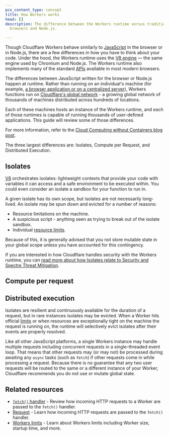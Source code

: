 ```yaml
---
pcx_content_type: concept
title: How Workers works
head: []
description: The difference between the Workers runtime versus traditional
  browsers and Node.js.

---
```



Though Cloudflare Workers behave similarly to [JavaScript](https://www.cloudflare.com/learning/serverless/serverless-javascript/) in the browser or in Node.js, there are a few differences in how you have to think about your code. Under the hood, the Workers runtime uses the [V8 engine](https://www.cloudflare.com/learning/serverless/glossary/what-is-chrome-v8/) — the same engine used by Chromium and Node.js. The Workers runtime also implements many of the standard [APIs](/workers/runtime-apis/) available in most modern browsers.

The differences between JavaScript written for the browser or Node.js happen at runtime. Rather than running on an individual's machine (for example, [a browser application or on a centralized server](https://www.cloudflare.com/learning/serverless/glossary/client-side-vs-server-side/)), Workers functions run on [Cloudflare's global network](https://www.cloudflare.com/network) - a growing global network of thousands of machines distributed across hundreds of locations.

<NetworkMap/>

Each of these machines hosts an instance of the Workers runtime, and each of those runtimes is capable of running thousands of user-defined applications. This guide will review some of those differences.

For more information, refer to the [Cloud Computing without Containers blog post](https://blog.cloudflare.com/cloud-computing-without-containers).

The three largest differences are: Isolates, Compute per Request, and Distributed Execution.

## Isolates

[V8](https://v8.dev) orchestrates isolates: lightweight contexts that provide your code with variables it can access and a safe environment to be executed within. You could even consider an isolate a sandbox for your function to run in.

<Render file="isolate-description" />

<WorkersIsolateDiagram/>

A given isolate has its own scope, but isolates are not necessarily long-lived. An isolate may be spun down and evicted for a number of reasons:

* Resource limitations on the machine.
* A suspicious script - anything seen as trying to break out of the isolate sandbox.
* Individual [resource limits](/workers/platform/limits/).

Because of this, it is generally advised that you not store mutable state in your global scope unless you have accounted for this contingency.

If you are interested in how Cloudflare handles security with the Workers runtime, you can [read more about how Isolates relate to Security and Spectre Threat Mitigation](/workers/reference/security-model/).

## Compute per request

<Render file="compute-per-request" />

## Distributed execution

Isolates are resilient and continuously available for the duration of a request, but in rare instances isolates may be evicted. When a Worker hits official [limits](/workers/platform/limits/) or when resources are exceptionally tight on the machine the request is running on, the runtime will selectively evict isolates after their events are properly resolved.

Like all other JavaScript platforms, a single Workers instance may handle multiple requests including concurrent requests in a single-threaded event loop. That means that other requests may (or may not) be processed during awaiting any `async` tasks (such as `fetch`) if other requests come in while processing a request.
Because there is no guarantee that any two user requests will be routed to the same or a different instance of your Worker, Cloudflare recommends you do not use or mutate global state.

## Related resources

* [`fetch()` handler](/workers/runtime-apis/handlers/fetch/) - Review how incoming HTTP requests to a Worker are passed to the `fetch()` handler.
* [Request](/workers/runtime-apis/request/) - Learn how incoming HTTP requests are passed to the `fetch()` handler.
* [Workers limits](/workers/platform/limits/) - Learn about Workers limits including Worker size, startup time, and more.
